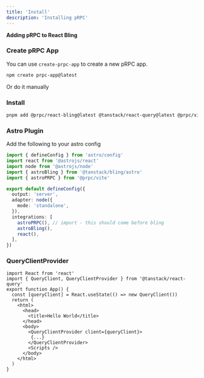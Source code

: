 ```yaml
---
title: 'Install'
description: 'Installing pRPC'
---
```


**Adding pRPC to React Bling**

### Create pRPC App

You can use `create-prpc-app` to create a new pRPC app.

```sh
npm create prpc-app@latest
```

Or do it manually

### Install

```sh
pnpm add @prpc/react-bling@latest @tanstack/react-query@latest @prpc/vite@latest
```

### Astro Plugin

Add the following to your astro config

```ts
import { defineConfig } from 'astro/config'
import react from '@astrojs/react'
import node from '@astrojs/node'
import { astroBling } from '@tanstack/bling/astro'
import { astroPRPC } from '@prpc/vite'

export default defineConfig({
  output: 'server',
  adapter: node({
    mode: 'standalone',
  }),
  integrations: [
    astroPRPC(), // import - this should come before bling
    astroBling(),
    react(),
  ],
})
```

### QueryClientProvider

```tsx
import React from 'react'
import { QueryClient, QueryClientProvider } from '@tanstack/react-query'
export function App() {
  const [queryClient] = React.useState(() => new QueryClient())
  return (
    <html>
      <head>
        <title>Hello World</title>
      </head>
      <body>
        <QueryClientProvider client={queryClient}>
         {...}
        </QueryClientProvider>
        <Scripts />
      </body>
    </html>
  )
}
```
